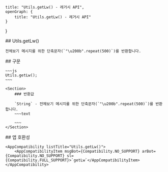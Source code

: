 
    title: "Utils.getLw() - 레거시 API",
    openGraph: {
        title: "Utils.getLw() - 레거시 API"
    }
}

<Section>
    ## Utils.getLw()

    전체보기 메시지를 위한 단축문자(`"\u200b".repeat(500)`)를 반환합니다.
</Section>
<Section>
    ## 구문

    ~~~js
    Utils.getLw();
    ~~~

    <Section>
        ### 반환값

        `String` - 전체보기 메시지를 위한 단축문자(`"\u200b".repeat(500)`)를 반환합니다.
        ~~~text
        ​​​​​​​​​​​​​​​​​​​​​​​​​​​​​​​​​​​​​​​​​​​​​​​​​​​​​​​​​​​​​​​​​​​​​​​​​​​​​​​​​​​​​​​​​​​​​​​​​​​​​​​​​​​​​​​​​​​​​​​​​​​​​​​​​​​​​​​​​​​​​​​​​​​​​​​​​​​​​​​​​​​​​​​​​​​​​​​​​​​​​​​​​​​​​​​​​​​​​​​​​​​​​​​​​​​​​​​​​​​​​​​​​​​​​​​​​​​​​​​​​​​​​​​​​​​​​​​​​​​​​​​​​​​​​​​​​​​​​​​​​​​​​​​​​​​​​​​​​​​​​​​​​​​​​​​​​​​​​​​​​​​​​​​​​​​​​​​​​​​​​​​​​​​​​​​​​​​​​​​​​​​​​​​​​​​​​​​​​​​​​​​​​​​​​​​​​​​​​​​​​​​​​​​​​​​​​​​​​​​​​​​​​​​​​​​​​​​​​​​​​​​​​​​​​​​​​​​​​​​​​​​​​​​​​​​​​​​​​​​​​​​​​​​​​​​​​​​​​​​​
        ~~~
    </Section>
</Section>
<Section>
    ## 앱 호환성

    <AppCompatibility listTitle="Utils.getLw()">
        <AppCompatibilityItem msgBot={Compatibility.NO_SUPPORT} arBot={Compatibility.NO_SUPPORT} sl={Compatibility.FULL_SUPPORT}>`getLw`</AppCompatibilityItem>
    </AppCompatibility>
</Section>